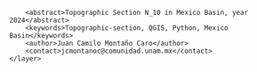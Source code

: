 <?xml version="1.0" encoding="UTF-8"?>
<qgis>
    <layer>
        <title>N_10</title>
        <abstract>Topographic Section N_10 in Mexico Basin, year 2024</abstract>
        <keywords>Topographic-section, QGIS, Python, Mexico Basin</keywords>
        <author>Juan Camilo Montaño Caro</author>
        <contact>jcmontanoc@comunidad.unam.mx</contact>
    </layer>
</qgis>

